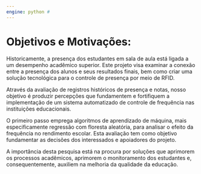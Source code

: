 ```yaml
---
engine: python # 
---
```


# Objetivos e Motivações:

Historicamente, a presença dos estudantes em sala de aula está ligada a um desempenho acadêmico superior. Este projeto visa examinar a conexão entre a presença dos alunos e seus resultados finais, bem como criar uma solução tecnológica para o controle de presença por meio de RFID.

Através da avaliação de registros históricos de presença e notas, nosso objetivo é produzir percepções que fundamentem e fortifiquem a implementação de um sistema automatizado de controle de frequência nas instituições educacionais.

O primeiro passo emprega algoritmos de aprendizado de máquina, mais especificamente regressão com floresta aleatória, para analisar o efeito da frequência no rendimento escolar. Esta avaliação tem como objetivo fundamentar as decisões dos interessados e apoiadores do projeto.

A importância desta pesquisa está na procura por soluções que aprimorem os processos acadêmicos, aprimorem o monitoramento dos estudantes e, consequentemente, auxiliem na melhoria da qualidade da educação.
